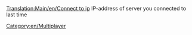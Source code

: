 [[Translation:Main/en/Connect to ip]]
IP-address of server you connected to last time

[[Category:en/Multiplayer]]